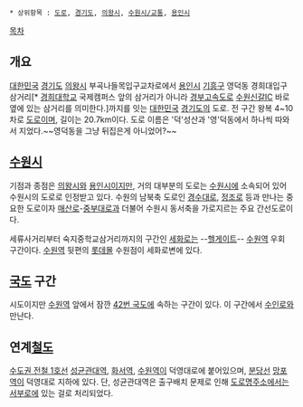  * 상위항목 : [[도로]], [[경기도]], [[의왕시]], [[수원시/교통]], [[용인시]]

{{{+1 德靈大路 / Deogyeong-daero }}}

[[목차]]
== 개요 ==
[[대한민국]] [[경기도]] [[의왕시]] 부곡나들목입구교차로에서 [[용인시]] [[기흥구]] 영덕동 경희대입구삼거리[* [[경희대학교]] 국제캠퍼스 앞의 삼거리가 아니라 [[경부고속도로]] [[수원신갈IC]] 바로 옆에 있는 삼거리를 의미한다.]까지를 잇는 [[대한민국]] [[경기도]]의 도로. 전 구간 왕복 4~10차로 [[도로]]이며, 길이는 20.7km이다. 도로 이름은 '덕'성산과 '영'덕동에서 하나씩 따와서 지었다.~~영덕동을 그냥 뒤집은게 아니었어?~~

== [[수원시]] ==
기점과 종점은 [[의왕시]]와 [[용인시]]이지만, 거의 대부분의 도로는 [[수원시]]에 소속되어 있어 수원시의 도로로 인정받고 있다. 수원의 남북축 도로인 [[경수대로]], [[정조로]] 등과 만나는 중요한 도로이자 [[매산로]]-[[중부대로]]과 더불어 수원시 동서축을 가로지르는 주요 간선도로이다.

세류사거리부터 숙지중학교삼거리까지의 구간인 [[세화로]]는 --[[헬게이트]]-- [[수원역]] 우회 구간이다. [[수원역]] 뒷편의 [[롯데몰]] 수원점이 세화로변에 있다.

== [[국도]] 구간 ==
시도이지만 [[수원역]] 앞에서 잠깐 [[42번 국도]]에 속하는 구간이 있다. 이 구간에서 [[수인로]]와 만난다. 

== 연계[[철도]] ==
[[수도권 전철 1호선]] [[성균관대역]], [[화서역]], [[수원역]]이 덕영대로에 붙어있으며, [[분당선]] [[망포역]]이 덕영대로 지하에 있다. 단, 성균관대역은 출구배치 문제로 인해 [[도로명주소]]에서는 [[서부로]]에 있는 걸로 처리되었다.
